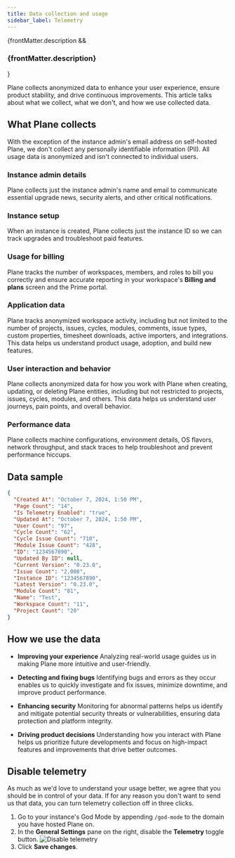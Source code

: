```yaml
---
title: Data collection and usage
sidebar_label: Telemetry
---
```


{frontMatter.description && <h3 class="description">{frontMatter.description}</h3>}

Plane collects anonymized data to enhance your user experience, ensure product stability, and drive continuous improvements. This article talks about what we collect, what we don't, and how we use collected data.

## What Plane collects

With the exception of the instance admin's email address on self-hosted Plane, we don't collect any personally identifiable information (PII). All usage data is anonymized and isn't connected to individual users.

### Instance admin details

Plane collects just the instance admin's name and email to communicate essential upgrade news, security alerts, and other critical notifications.

### Instance setup

When an instance is created, Plane collects just the instance ID so we can track upgrades and troubleshoot paid features.

### Usage for billing

Plane tracks the number of workspaces, members, and roles to bill you correctly and ensure accurate reporting in your workspace's **Billing and plans** screen and the Prime portal.

### Application data

Plane tracks anonymized workspace activity, including but not limited to the number of projects, issues, cycles, modules, comments, issue types, custom properties, timesheet downloads, active importers, and integrations. This data helps us understand product usage, adoption, and build new features.

### User interaction and behavior

Plane collects anonymized data for how you work with Plane when creating, updating, or deleting Plane entities, including but not restricted to projects, issues, cycles, modules, and others. This data helps us understand user journeys, pain points, and overall behavior.

### Performance data

Plane collects machine configurations, environment details, OS flavors, network throughput, and stack traces to help troubleshoot and prevent performance hiccups.

## Data sample

```json
{
  "Created At": "October 7, 2024, 1:50 PM",
  "Page Count": "14",
  "Is Telemetry Enabled": "true",
  "Updated At": "October 7, 2024, 1:50 PM",
  "User Count": "97",
  "Cycle Count": "62",
  "Cycle Issue Count": "710",
  "Module Issue Count": "428",
  "ID": "1234567890",
  "Updated By ID": null,
  "Current Version": "0.23.0",
  "Issue Count": "2,000",
  "Instance ID": "1234567890",
  "Latest Version": "0.23.0",
  "Module Count": "81",
  "Name": "Test",
  "Workspace Count": "11",
  "Project Count": "20"
}
```

## How we use the data

- **Improving your experience**
  Analyzing real-world usage guides us in making Plane more intuitive and user-friendly.

- **Detecting and fixing bugs**
  Identifying bugs and errors as they occur enables us to quickly investigate and fix issues, minimize downtime, and improve product performance.

- **Enhancing security**
  Monitoring for abnormal patterns helps us identify and mitigate potential security threats or vulnerabilities, ensuring data protection and platform integrity.

- **Driving product decisions**
  Understanding how you interact with Plane helps us prioritize future developments and focus on high-impact features and improvements that drive better outcomes.

## Disable telemetry

As much as we'd love to understand your usage better, we agree that you should be in control of your data. If for any reason you don't want to send us that data, you can turn telemetry collection off in three clicks.

1. Go to your instance's God Mode by appending `/god-mode` to the domain you have hosted Plane on.
2. In the **General Settings** pane on the right, disable the **Telemetry** toggle button.
   ![Disable telemetry](/images/disable-telemetry.webp)
3. Click **Save changes**.
